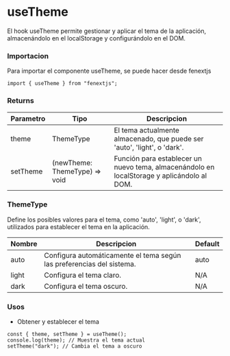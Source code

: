 # useTheme

El hook useTheme permite gestionar y aplicar el tema de la aplicación, almacenándolo en el localStorage y configurándolo en el DOM.

### Importacion

Para importar el componente useTheme, se puede hacer desde fenextjs

```tsx copy
import { useTheme } from "fenextjs";
```

### Returns

| Parametro | Tipo | Descripcion |
| --------- | ---- | ----------- |
| theme | ThemeType  | El tema actualmente almacenado, que puede ser 'auto', 'light', o 'dark'. |
| setTheme | (newTheme: ThemeType) =\> void  | Función para establecer un nuevo tema, almacenándolo en localStorage y aplicándolo al DOM. |

### ThemeType

Define los posibles valores para el tema, como 'auto', 'light', o 'dark', utilizados para establecer el tema en la aplicación.

| Nombre | Descripcion | Default |
| --- | --- | --- |
| auto | Configura automáticamente el tema según las preferencias del sistema. | auto |
| light | Configura el tema claro. | N/A |
| dark | Configura el tema oscuro. | N/A |
### Usos

- Obtener y establecer el tema

```tsx copy
const { theme, setTheme } = useTheme();
console.log(theme); // Muestra el tema actual
setTheme("dark"); // Cambia el tema a oscuro
```

